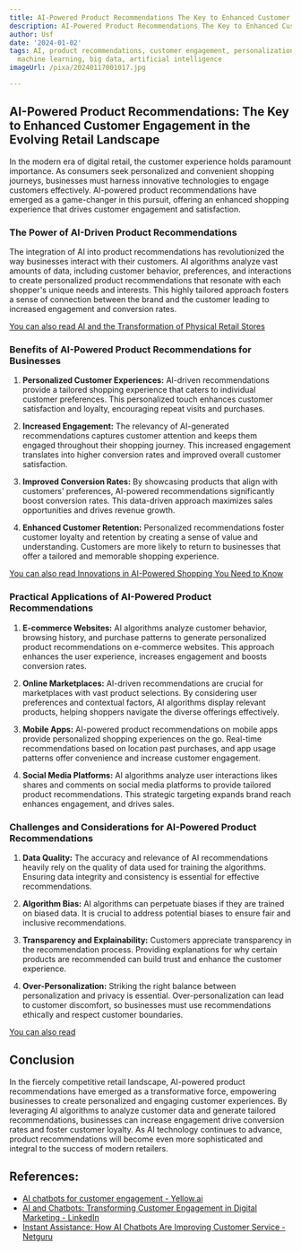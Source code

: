 ```yaml
---
title: AI-Powered Product Recommendations The Key to Enhanced Customer Engagement
description: AI-Powered Product Recommendations The Key to Enhanced Customer Engagement
author: Usf
date: '2024-01-02'
tags: AI, product recommendations, customer engagement, personalization, e-commerce,
  machine learning, big data, artificial intelligence
imageUrl: /pixa/20240117001017.jpg

---
```

## AI-Powered Product  Recommendations: The  Key to Enhanced Customer Engagement in  the Evolving Retail Landscape

In the modern  era of digital retail, the customer experience  holds paramount importance. As consumers seek personalized and convenient  shopping journeys, businesses must harness innovative technologies to engage customers effectively. AI-powered product recommendations have emerged as a game-changer in this pursuit, offering an  enhanced shopping experience that  drives customer engagement and satisfaction.

### The  Power of AI-Driven Product Recommendations

The integration of AI  into product recommendations has revolutionized the way businesses interact with their customers. AI algorithms analyze vast amounts of data, including customer behavior, preferences, and interactions to create personalized product recommendations that resonate with each shopper's  unique needs and interests. This highly tailored approach  fosters a sense of connection between  the brand and the customer leading to increased engagement and conversion rates.

[You can also  read AI and the Transformation of Physical Retail Stores](AI%20and%20the%20Transformation%20of%20Physical%20Retail%20Stores)


### Benefits of  AI-Powered Product Recommendations for Businesses

1. **Personalized Customer Experiences:** AI-driven recommendations  provide a  tailored  shopping experience that caters to individual customer preferences. This personalized touch enhances customer satisfaction  and loyalty, encouraging  repeat visits and purchases.

2.  **Increased  Engagement:** The relevancy of AI-generated recommendations captures customer attention and keeps them engaged throughout their shopping journey.  This increased engagement  translates into higher conversion rates and improved overall customer satisfaction.

3.  **Improved Conversion Rates:** By showcasing products that align with customers' preferences, AI-powered recommendations  significantly boost conversion rates. This data-driven  approach maximizes sales opportunities and drives revenue growth.

4. **Enhanced Customer Retention:** Personalized recommendations foster customer loyalty and retention by creating a sense of value  and understanding. Customers are more likely  to return to businesses that offer a tailored and memorable  shopping experience.

[You  can also read Innovations in AI-Powered Shopping You Need to Know](Innovations%20in%20AI-Powered%20Shopping%20You%20Need%20to%20Know)


### Practical Applications of AI-Powered  Product Recommendations

1. **E-commerce Websites:** AI algorithms analyze customer behavior,  browsing  history, and purchase patterns to generate personalized product recommendations on e-commerce websites. This approach enhances the user experience, increases engagement and boosts conversion rates.

2. **Online Marketplaces:** AI-driven recommendations are crucial for marketplaces with vast product selections. By considering  user preferences and contextual factors, AI algorithms display relevant products, helping shoppers navigate the diverse offerings effectively.

3. **Mobile Apps:** AI-powered product recommendations on  mobile apps provide personalized  shopping experiences on  the  go.  Real-time recommendations based on location past purchases, and  app usage patterns offer convenience and increase customer engagement.

4. **Social Media Platforms:** AI algorithms analyze user interactions likes shares and comments on social  media platforms to provide tailored product recommendations. This strategic targeting expands brand reach enhances engagement, and drives sales.

### Challenges and Considerations  for AI-Powered Product Recommendations

1. **Data Quality:** The accuracy and relevance of AI recommendations heavily rely on the quality of data used for training the algorithms. Ensuring data integrity and consistency is essential for effective recommendations.

2. **Algorithm Bias:** AI algorithms  can perpetuate biases  if  they are trained on biased data.  It is crucial to  address potential biases to ensure fair and inclusive recommendations.

3. **Transparency and Explainability:**  Customers  appreciate transparency in the recommendation process. Providing explanations for  why  certain products are recommended can build trust and enhance the customer experience.

4. **Over-Personalization:** Striking the right balance between personalization and privacy is essential. Over-personalization  can lead to customer discomfort,  so businesses must use recommendations  ethically and respect customer boundaries.

[You can also read ]()


## Conclusion

In the fiercely competitive retail landscape, AI-powered product recommendations  have emerged as a transformative force, empowering businesses to create personalized and engaging customer  experiences. By leveraging AI algorithms to analyze customer data and generate tailored recommendations, businesses can increase engagement drive conversion rates and foster customer loyalty. As  AI technology continues to advance, product recommendations will become even more sophisticated and integral to  the success of  modern retailers.

## References:
- [AI chatbots for customer engagement - Yellow.ai](https://yellow.ai/blog/chatbots-for-customer-engagement/)
- [AI and Chatbots: Transforming Customer Engagement in Digital Marketing - LinkedIn](https://www.linkedin.com/pulse/ai-chatbots-transforming-customer-engagement-digital-idauf)
- [Instant Assistance: How AI Chatbots Are Improving Customer Service - Netguru](https://www.netguru.com/blog/ai-chatbots-improving-customer-service)
